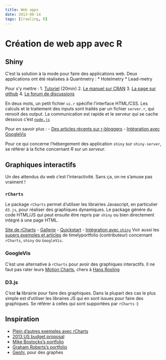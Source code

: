 ```yaml
---
title: Web apps
date: 2013-08-14
tags: [Crawling, R]
---
```


Création de web app avec R
========================================================


Shiny
--------------------------------------------------------
C'est la solution à la mode pour faire des applications web.
Deux applications ont été réalisées à Quantmetry :
* Hotelmetry
* Lead-metry

Pour s'y mettre :
1. [Tutoriel](http://rstudio.github.io/shiny/tutorial/) (20min)
2. [Le manuel sur CRAN](http://cran.r-project.org/web/packages/shiny/shiny.pdf)
3. [La page sur github](https://github.com/rstudio/shiny/)
4. [Le forum de discussions](https://groups.google.com/forum/#!forum/shiny-discuss)

En deux mots, un petit fichier `ui.r` spécifie l'interface HTML/CSS.
Les calculs et le traitement des inputs sont traités par un fichier `server.r`, qui renvoit des output.
La communication est rapide et le serveur qui se cache dessous c'est [`node.js`](http://nodejs.org/)

Pour en savoir plus :
- [Des articles récents sur r-bloggers](http://www.r-bloggers.com/search/shiny)
- [Intégration avec GoogleVis](http://lamages.blogspot.fr/2013/02/first-steps-of-using-googlevis-on-shiny.html)


Pour ce qui concerne l'hébergement des application `shiny` sur `shiny-server`, se référer à la fiche concernant *R sur un serveur*.


Graphiques interactifs
--------------------------------------------------------
Un des attendus du web c'est l'interactivité. Sans ça, on ne s'amuse pas vraiment !

### `rCharts`
Le package `rCharts` permet d'utiliser les librairies Javascript, en particulier `d3.js`, pour réaliser des graphiques dynamiques.
Le package génére du code HTML/JS qui peut ensuite être repris par `shiny` ou bien directement intégré à une page HTML.

[Site de rCharts](http://rcharts.io/)
  - [Gallerie](http://rcharts.io/gallery.html)
  - [Quickstart](http://ramnathv.github.io/rCharts/)
  - [Intégration avec `shiny`](http://ramnathv.github.io/rChartsShiny/)
Voir aussi les [supers exemples et articles](http://timelyportfolio.blogspot.fr/2013/07/slidify-did-that-and-that-and.html) de timelyportfolio (contributeur) concernant `rCharts`, `shiny` ou `GoogleVis`.

### GoogleVis
C'est une alternative à `rCharts` pour avoir des graphiques interactifs.
Il ne faut pas rater leurs [Motion Charts](https://code.google.com/p/google-motion-charts-with-r/), chers à [Hans Rosling](https://www.youtube.com/results?q=hans+rosling&um=1&ie=UTF-8&gl=FR&sa=N&tab=w1)

### D3.js
C'est **la** librairie pour faire des graphiques. 
Dans la plupart des cas le plus simple est d'utiliser les libraires JS qui en sont issues pour faire des graphiques. Se référer à celles qui sont supportées par `rCharts` :) 

Inspiration
--------------------------------------------------------
- [Plein d'autres exemples avec rCharts](http://timelyportfolio.blogspot.fr/2013/05/r-creates-d3javascript-charts-in.html)
- [2013 US budget proposal](http://www.nytimes.com/interactive/2012/02/13/us/politics/2013-budget-proposal-graphic.html)
- [Mike Bostocks's portfolio](http://bost.ocks.org/mike/)
- [Graham Roberts's portfolio](http://www.grahaphics.com/)
- [Gephi](http://gephi.org/features/), pour des graphes

